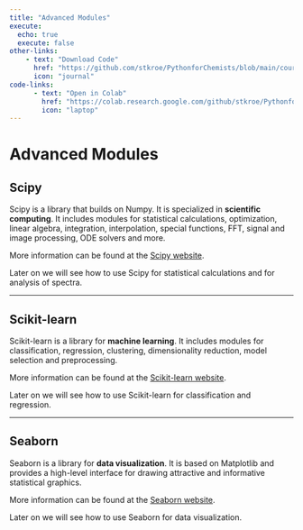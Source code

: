 ```yaml
---
title: "Advanced Modules"
execute: 
  echo: true
  execute: false
other-links:     
    - text: "Download Code"
      href: "https://github.com/stkroe/PythonforChemists/blob/main/course/notebooks/AdvancedModules.ipynb"
      icon: "journal"
code-links:
      - text: "Open in Colab"
        href: "https://colab.research.google.com/github/stkroe/PythonforChemists/blob/main/course/notebooks/AdvancedModules.ipynb"
        icon: "laptop"
---
```


# Advanced Modules {.unnumbered}

## Scipy {.unnumbered}

Scipy is a library that builds on Numpy. It is specialized in **scientific computing**. It includes modules for statistical calculations, optimization, linear algebra, integration, interpolation, special functions, FFT, signal and image processing, ODE solvers and more.

More information can be found at the [Scipy website](https://www.scipy.org/).

Later on we will see how to use Scipy for statistical calculations and for analysis of spectra.

---

## Scikit-learn {.unnumbered}

Scikit-learn is a library for **machine learning**. It includes modules for classification, regression, clustering, dimensionality reduction, model selection and preprocessing.

More information can be found at the [Scikit-learn website](https://scikit-learn.org/stable/).

Later on we will see how to use Scikit-learn for classification and regression.

---

## Seaborn {.unnumbered}

Seaborn is a library for **data visualization**. It is based on Matplotlib and provides a high-level interface for drawing attractive and informative statistical graphics.

More information can be found at the [Seaborn website](https://seaborn.pydata.org/).

Later on we will see how to use Seaborn for data visualization.
